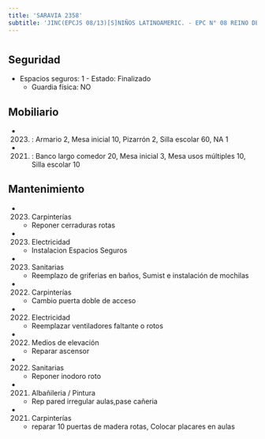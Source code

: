 ```yaml
---
title: 'SARAVIA 2358'
subtitle: 'JINC(EPCJS 08/13)[S]NIÑOS LATINOAMERIC. - EPC N° 08 REINO DE THAILANDIA - CENOF CENTRO HOMERO'
---
```


#


## Seguridad

*  Espacios seguros: 1 - Estado: Finalizado 
    + Guardia física: NO





## Mobiliario

*  (2023) : Armario 2, Mesa inicial 10, Pizarrón 2, Silla escolar 60, NA 1 

*  (2021) : Banco largo comedor 20, Mesa inicial 3, Mesa usos múltiples 10, Silla escolar 10 





## Mantenimiento

*  (2023) Carpinterías 
    + Reponer cerraduras rotas

*  (2023) Electricidad 
    + Instalacion  Espacios Seguros

*  (2023) Sanitarias 
    + Reemplazo de griferias en baños, Sumist e instalación de mochilas

*  (2022) Carpinterías 
    + Cambio puerta doble de acceso

*  (2022) Electricidad 
    + Reemplazar ventiladores faltante o rotos

*  (2022) Medios de elevación 
    + Reparar ascensor

*  (2022) Sanitarias 
    + Reponer inodoro roto

*  (2021) Albañileria / Pintura 
    + Rep pared irregular aulas,pase cañeria

*  (2021) Carpinterías 
    + reparar 10 puertas de madera rotas, Colocar placares en aulas



